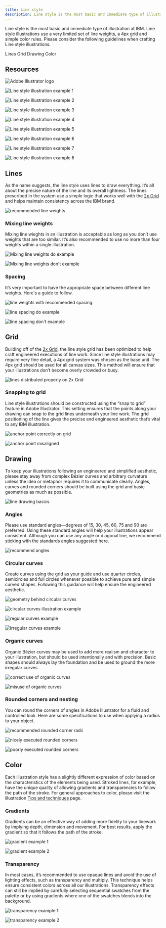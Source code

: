 ```yaml
---
title: Line style
description: Line style is the most basic and immediate type of illustration at IBM. Line style illustrations use a very limited set of line weights, a 4px grid and simple color rules. Please consider the following guidelines when crafting Line style illustrations.
---
```


<PageDescription>

Line style is the most basic and immediate type of illustration at IBM. Line style illustrations use a very limited set of line weights, a 4px grid and simple color rules. Please consider the following guidelines when crafting Line style illustrations.

</PageDescription>

<AnchorLinks>
  <AnchorLink>Lines</AnchorLink>
  <AnchorLink>Grid</AnchorLink>
  <AnchorLink>Drawing</AnchorLink>
  <AnchorLink>Color</AnchorLink>
</AnchorLinks>

## Resources

<Row className="resource-card-group">
<Column colMd={4} colLg={4} noGutterSm>
    <ResourceCard
      subTitle="Line style starter kit"
      aspectRatio="2:1"
      href="https://github.com/carbon-design-system/carbon/raw/master/packages/pictograms/master/pictogram-master.ai"
      actionIcon="download"
      >

![Adobe Illustrator logo](../images/illustrator.png)

  </ResourceCard>
</Column>
</Row>

![Line style illustration example 1](./images/line-style/line-1.png)

<Row className="mock-gallery">

<Column colMd={4} colLg={4}>

![Line style illustration example 2](./images/line-style/line-2.png)

</Column>

<Column colMd={4} colLg={4}>

![Line style illustration example 3](./images/line-style/line-3.png)

</Column>

<Column colMd={4} colLg={4}>

![Line style illustration example 4](./images/line-style/line-4.svg)

</Column>

</Row>

![Line style illustration example 5](./images/line-style/line-5.png)

<Row className="mock-gallery">

<Column colMd={4} colLg={4}>

![Line style illustration example 6](./images/line-style/line-6.png)

</Column>

<Column colMd={4} colLg={4}>

![Line style illustration example 7](./images/line-style/line-7.png)

</Column>

<Column colMd={4} colLg={4}>

![Line style illustration example 8](./images/line-style/line-8.png)

</Column>

</Row>

## Lines

As the name suggests, the line style uses lines to draw everything. It’s all about the precise nature of the line and its overall lightness. The lines prescribed in the system use a simple logic that works well with the [2x Grid](https://www.ibm.com/design/language/2x-grid) and helps maintain consistency across the IBM brand.

![recommended line weights](./images/line-style/lines.png)

### Mixing line weights

Mixing line wieghts in an illustration is acceptable as long as you don’t use weights that are too similar. It’s also recommended to use no more than four weights within a single illustration.

<DoDontRow>
<DoDont caption="Do mix line weights that have clear purpose and distinction.">

![Mixing line weights do example](./images/line-style/mixing-do.png)

</DoDont>
<DoDont type="dont" caption="Don’t mix line weights that are too similar.">

![Mixing line weights don't example](./images/line-style/mixing-dont.png)

</DoDont>
</DoDontRow>

### Spacing

It’s very important to have the appropriate space between different line weights. Here's a guide to follow.

![line weights with recommended spacing](./images/line-style/spacing.png)

<DoDontRow>
<DoDont caption="Do use line spacing greater than or equal to the line weights being used.">

![line spacing do example](./images/line-style/spacing-do.png)

</DoDont>
<DoDont type="dont" caption="Don’t use line spacing smaller than the line weights being used.">

![line spacing don't example](./images/line-style/spacing-dont.png)

</DoDont>
</DoDontRow>

## Grid

Building off of the [2x Grid](https://www.ibm.com/design/language/2x-grid), the line style grid has been optimized to help craft engineered executions of line work. Since line style illustrations may require very fine detail, a 4px grid system was chosen as the base unit. The 4px grid should be used for all canvas sizes. This method will ensure that your illustrations don’t become overly crowded or busy.

![lines distributed properly on 2x Grid](./images/line-style/grid.png)

### Snapping to grid

Line style illustrations should be constructed using the “snap to grid” feature in Adobe Illustrator. This setting ensures that the points along your drawing can snap to the grid lines underneath your line work. The grid positioning of the line gives the precise and engineered aesthetic that’s vital to any IBM illustration.

<DoDontRow>
<DoDont caption="Do make sure the anchor point lands clearly on intersecting grid lines.">

![anchor point correctly on grid](./images/line-style/snapping-do.svg)

</DoDont>
<DoDont type="dont" caption="Don’t forget to use “snap to grid,” or it may result in misaligned anchor points.">

![anchor point misaligned](./images/line-style/snapping-dont.svg)

</DoDont>
</DoDontRow>

## Drawing

To keep your illustrations following an engineered and simplified aesthetic, please stay away from complex Bézier curves and arbitrary curvature unless the idea or metaphor requires it to communicate clearly. Angles, curves and rounded corners should be built using the grid and basic geometries as much as possible.

![line drawing basics](./images/line-style/drawing.png)

### Angles

Please use standard angles—degrees of 15, 30, 45, 60, 75 and 90 are preferred. Using these standard angles will help your illustrations appear consistent. Although you can use any angle or diagonal line, we recommend sticking with the standards angles suggested here.

![recommend angles](./images/line-style/angles.svg)

### Circular curves

Create curves using the grid as your guide and use quarter circles, semicircles and full circles whenever possible to achieve pure and simple curved shapes. Following this guidance will help ensure the engineered aesthetic.

<Row className="mock-gallery">

<Column colMd={4} colLg={6}>

![geometry behind circular curves](./images/line-style/curves-1.svg)

</Column>

<Column colMd={4} colLg={6}>

![circular curves illustration example](./images/line-style/curves-2.svg)

</Column>

</Row>

<DoDontRow>
<DoDont caption="Do use clear and regular curves when possible.">

![regular curves example](./images/line-style/curves-do.png)

</DoDont>
<DoDont type="dont" caption="Don't use irregular curves if they can be avoided.">

![irregular curves example](./images/line-style/curves-dont.png)

</DoDont>
</DoDontRow>

### Organic curves

Organic Bézier curves may be used to add more realism and character to your illustration, but should be used intentionally and with precision. Basic shapes should always lay the foundation and be used to ground the more irregular curves.

<Row className="mock-gallery">

<Column colMd={4} colLg={6}>

![correct use of organic curves](./images/line-style/organic-curves-1.svg)

</Column>

<Column colMd={4} colLg={6}>

![misuse of organic curves](./images/line-style/organic-curves-2.svg)

</Column>

</Row>

### Rounded corners and nesting

You can round the corners of angles in Adobe Illustrator for a fluid and controlled look. Here are some specifications to use when applying a radius to your object.

![recommended rounded corner radii](./images/line-style/rounded.png)

<DoDontRow>
<DoDont caption="Do equally space nested lines with increasing radii.">

![nicely executed rounded corners](./images/line-style/rounded-do.png)

</DoDont>
<DoDont type="dont" caption="Don't use different corner radii when nesting lines.">

![poorly executed rounded corners](./images/line-style/rounded-dont.png)

</DoDont>
</DoDontRow>

## Color

Each illustration style has a slightly different expression of color based on the characteristics of the elements being used. Stroked lines, for example, have the unique quality of allowing gradients and transparencies to follow the path of the stroke. For general approaches to color, please visit the illustration [Tips and techniques](https://www.ibm.com/design/language/illustration/tips-and-techniques) page.

### Gradients

Gradients can be an effective way of adding more fidelity to your linework by implying depth, dimension and movement. For best results, apply the gradient so that it follows the path of the stroke.

<Row className="mock-gallery">
<Column colMd={4} colLg={4}>

![gradient example 1](./images/line-style/gradient-1.png)

</Column>
<Column colMd={4} colLg={4}>

![gradient example 2](./images/line-style/gradient-2.png)

</Column>
</Row>

### Transparency

In most cases, it’s recommended to use opaque lines and avoid the use of lighting effects, such as transparency and multiply. This technique helps ensure consistent colors across all our illustrations. Transparency effects can still be implied by carefully selecting sequential swatches from the palette or by using gradients where one of the swatches blends into the background.

<Row className="mock-gallery">
<Column colMd={4} colLg={4}>

![transparency example 1](./images/line-style/transparency-1.png)

</Column>
<Column colMd={4} colLg={4}>

![transparency example 2](./images/line-style/transparency-2.svg)

</Column>
</Row>